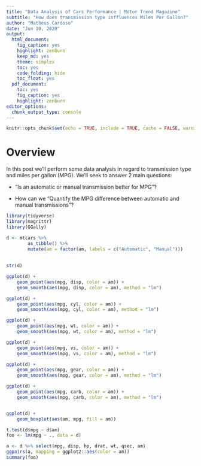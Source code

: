 ```yaml
---
title: "Data Analysis of Cars Performance | Motor Trend Magazine"
subtitle: "How does transmission type inffluences Miles Per Gallon?"
author: "Matheus Cardoso"
date: "Jun 10, 2020"
output: 
  html_document: 
    fig_caption: yes
    highlight: zenburn
    keep_md: yes
    theme: simplex
    toc: yes
    code_folding: hide
    toc_float: yes
  pdf_document: 
    toc: yes
    fig_caption: yes
    highlight: zenburn
editor_options: 
  chunk_output_type: console
---
```


```r
knitr::opts_chunk$set(echo = TRUE, include = TRUE, cache = FALSE, warning = FALSE, message = FALSE)
```

# Overview

In this post we'll perform some data analysis in regard to transmission type and miles per gallon (MPG).
We'll seek to answer 2 main questions:

 - “Is an automatic or manual transmission better for MPG”? 
 
 - How can we "Quantify the MPG difference between automatic and manual transmissions"?



```r
library(tidyverse)
library(magrittr)
library(GGally)
```

```r
d <- mtcars %>%
        as_tibble() %>% 
        mutate(am = factor(am, labels = c("Automatic", "Manual")))
    
    
str(d)

ggplot(d) +
    geom_point(aes(mpg, disp, color = am)) +
    geom_smooth(aes(mpg, disp, color = am), method = "lm")

ggplot(d) +
    geom_point(aes(mpg, cyl, color = am)) +
    geom_smooth(aes(mpg, cyl, color = am), method = "lm")

ggplot(d) +
    geom_point(aes(mpg, wt, color = am)) +
    geom_smooth(aes(mpg, wt, color = am), method = "lm")

ggplot(d) +
    geom_point(aes(mpg, vs, color = am)) +
    geom_smooth(aes(mpg, vs, color = am), method = "lm")

ggplot(d) +
    geom_point(aes(mpg, gear, color = am)) +
    geom_smooth(aes(mpg, gear, color = am), method = "lm")

ggplot(d) +
    geom_point(aes(mpg, carb, color = am)) +
    geom_smooth(aes(mpg, carb, color = am), method = "lm")


ggplot(d) +
    geom_boxplot(aes(am, mpg, fill = am))

t.test(d$mpg ~ d$am)
foo <- lm(mpg ~ ., data = d)

a <- d %>% select(mpg, disp, hp, drat, wt, qsec, am)
ggpairs(a, mapping = ggplot2::aes(color = am))
summary(foo)
```
